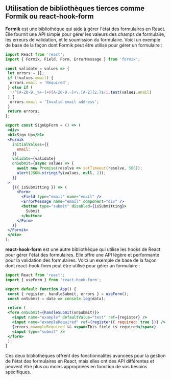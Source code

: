 ## Utilisation de bibliothèques tierces comme Formik ou react-hook-form

**Formik** est une bibliothèque qui aide à gérer l'état des formulaires en React. Elle fournit une API simple pour gérer les valeurs des champs de formulaire, les erreurs de validation, et le soumission du formulaire. Voici un exemple de base de la façon dont Formik peut être utilisé pour gérer un formulaire :

```jsx copy
import React from 'react';
import { Formik, Field, Form, ErrorMessage } from 'formik';

const validate = values => {
 let errors = {};
 if (!values.email) {
  errors.email = 'Required';
 } else if (
  !/^[A-Z0-9._%+-]+@[A-Z0-9.-]+\.[A-Z]{2,}$/i.test(values.email)
 ) {
  errors.email = 'Invalid email address';
 }
 return errors;
};

export const SignUpForm = () => (
 <div>
 <h1>Sign Up</h1>
 <Formik
   initialValues={{
     email: '',
   }}
   validate={validate}
   onSubmit={async values => {
     await new Promise(resolve => setTimeout(resolve, 500));
     alert(JSON.stringify(values, null, 2));
   }}
 >
   {({ isSubmitting }) => (
     <Form>
       <Field type="email" name="email" />
       <ErrorMessage name="email" component="div" />
       <button type="submit" disabled={isSubmitting}>
         Submit
       </button>
     </Form>
   )}
 </Formik>
 </div>
);
```

**react-hook-form** est une autre bibliothèque qui utilise les hooks de React pour gérer l'état des formulaires. Elle offre une API légère et performante pour la validation des formulaires. Voici un exemple de base de la façon dont react-hook-form peut être utilisé pour gérer un formulaire :

```jsx copy
import React from 'react';
import { useForm } from 'react-hook-form';

export default function App() {
 const { register, handleSubmit, errors } = useForm();
 const onSubmit = data => console.log(data);

 return (
 <form onSubmit={handleSubmit(onSubmit)}>
   <input name="example" defaultValue="test" ref={register} />
   <input name="exampleRequired" ref={register({ required: true })} />
   {errors.exampleRequired && <span>This field is required</span>}
   <input type="submit" />
 </form>
 );
}
```

Ces deux bibliothèques offrent des fonctionnalités avancées pour la gestion de l'état des formulaires en React, mais elles ont des API différentes et peuvent être plus ou moins appropriées en fonction de vos besoins spécifiques.